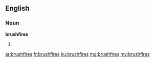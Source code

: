 ==English==

===Noun===
'''brushfires'''

# {{plural of|brushfire}}

[[ar:brushfires]]
[[fr:brushfires]]
[[ku:brushfires]]
[[mg:brushfires]]
[[my:brushfires]]